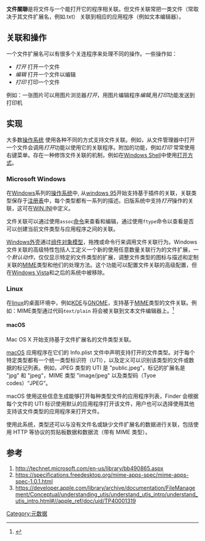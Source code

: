 '''文件關聯'''是将文件与一个能打开它的程序相关联。但文件关联常把一类文件（常取决于其文件扩展名，例如.txt） 关联到相应的应用程序（例如文本编辑器）。

==关联和操作==
一个文件扩展名可以有很多个关连程序来处理不同的操作。一些操作如：
*''打开''  打开一个文件
*''编辑''  打开一个文件以编辑
*''打印''  打印一个文件

例如：一张图片可以用图片浏览器''打开''，用图片编辑程序''编辑'',用''打印''功能发送到打印机

==实现==
大多数[[操作系统|操作系统]] 使用各种不同的方式支持文件关联。例如，从文件管理器中打开一个文件会调用''打开''功能以使用它的关联程序。附加的功能，例如''打印'' 常常使用右键菜单。存在一种修饰文件关联的机制，例如在[[Windows_Shell|Windows Shell]]中使用[[打开方式|打开方式]]。
===Microsoft Windows===
在[[Windows|Windows]]系列的[[操作系统|操作系统]]中, 从[[windows_95|windows 95]]开始支持基于插件的关联，关联类型保存于[[注册表|注册表]]中，每个类型都有一系列的描述。旧版系统中支持''打开''操作的关联，这可在[[WIN.INI|WIN.INI]]中定义。

文件关联可以通过使用<code>assoc</code>[[指令|命令]]来查看和编辑，通过使用<code>ftype</code>命令以查看是否可以创建当前文件类型与应用程序之间的关联。

[[Windows外壳|Windows外壳]]通过[[组件对象模型|组件对象模型]]，拖拽或命令行来调用文件关联行为。Windows文件关联的高级特性包括人工定义一个新的使用任意数量关联行为的文件扩展，一个''默认动作''，仅仅显示特定的文件类型的扩展，调整文件类型的图标与描述和定制关联的[[MIME|MIME]]类型和他们的处理方法。这个功能可以配置文件关联的高级配置，但在[[Windows_Vista|Windows Vista]]和之后的系统中被移除。

===Linux===
在[[linux|linux]]的桌面环境中，例如[[KDE|KDE]]与[[GNOME|GNOME]]，支持基于[[MIME|MIME]]类型的文件关联。例如：MIME类型通过代码<code>text/plain</code> 将会被关联到文本文件编辑器上。<ref>{{Cite web|title=Association between MIME types and applications|url=https://specifications.freedesktop.org/mime-apps-spec/mime-apps-spec-1.0.1.html|accessdate=2019-05-25|work=specifications.freedesktop.org|archive-date=2020-05-16|archive-url=https://web.archive.org/web/20200516135545/https://specifications.freedesktop.org/mime-apps-spec/mime-apps-spec-1.0.1.html|dead-url=no}}</ref>

==== macOS ====
Mac OS X 开始支持基于文件扩展名的文件类型关联。

[[macOS|macOS]] 应用程序在它们的 Info.plist 文件中声明支持打开的文件类型。对于每个特定类型都有一个统一类型标识符（UTI），以及定义可以识别该类型的文件或数据的标记列表。例如，JPEG 类型的 UTI 是 "public.jpeg"，标记的扩展名是 "jpg" 和 "jpeg"，MIME 类型 "image/jpeg" 以及类型码（Tyoe codes）“JPEG“。

macOS 使用这些信息生成能够打开每种类型文件的应用程序列表，Finder 会根据每个文件的 UTI 标识使用默认的应用程序打开该文件，用户也可以选择使用其他支持该文件类型的应用程序来打开文件。

使用此系统，类型还可以与没有文件名或缺少文件扩展名的数据进行关联，包括使用 HTTP 等协议的剪贴板数据和数据流（带有 MIME 类型）。

==参考==
#http://technet.microsoft.com/en-us/library/bb490865.aspx {{Wayback|url=http://technet.microsoft.com/en-us/library/bb490865.aspx |date=20180203082330 }} 
#https://specifications.freedesktop.org/mime-apps-spec/mime-apps-spec-1.0.1.html {{Wayback|url=https://specifications.freedesktop.org/mime-apps-spec/mime-apps-spec-1.0.1.html |date=20200516135545 }}
#https://developer.apple.com/library/archive/documentation/FileManagement/Conceptual/understanding_utis/understand_utis_intro/understand_utis_intro.html#//apple_ref/doc/uid/TP40001319 {{Wayback|url=https://developer.apple.com/library/archive/documentation/FileManagement/Conceptual/understanding_utis/understand_utis_intro/understand_utis_intro.html#//apple_ref/doc/uid/TP40001319 |date=20201210234551 }}

{{Windows Components}}

[[Category:元数据|Category:元数据]]